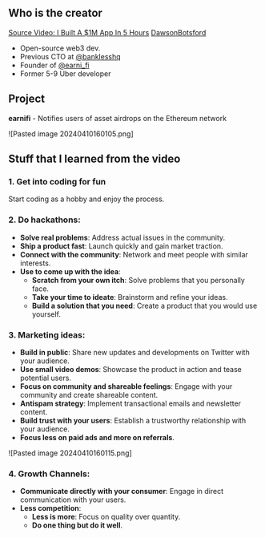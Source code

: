## Who is the creator
[Source Video: I Built A $1M App In 5 Hours](https://www.youtube.com/watch?v=u8sW-NhGfXw&t=702s)
[DawsonBotsford](https://twitter.com/DawsonBotsford)
- Open-source web3 dev.
- Previous CTO at [@banklesshq](https://twitter.com/banklesshq)
- Founder of [@earni_fi](https://twitter.com/earni_fi)
- Former 5-9 Uber developer

## Project

**earnifi** - Notifies users of asset airdrops on the Ethereum network

![Pasted image 20240410160105.png]

## Stuff that I learned from the video

### 1. Get into coding for fun 
Start coding as a hobby and enjoy the process.

### 2. Do hackathons:
- **Solve real problems**: Address actual issues in the community.
- **Ship a product fast**: Launch quickly and gain market traction.
- **Connect with the community**: Network and meet people with similar interests.
- **Use to come up with the idea**:
  - **Scratch from your own itch**: Solve problems that you personally face.
  - **Take your time to ideate**: Brainstorm and refine your ideas.
  - **Build a solution that you need**: Create a product that you would use yourself.

### 3. Marketing ideas:
- **Build in public**: Share new updates and developments on Twitter with your audience.
- **Use small video demos**: Showcase the product in action and tease potential users.
- **Focus on community and shareable feelings**: Engage with your community and create shareable content.
- **Antispam strategy**: Implement transactional emails and newsletter content.
- **Build trust with your users**: Establish a trustworthy relationship with your audience.
- **Focus less on paid ads and more on referrals**.

![Pasted image 20240410160115.png]

### 4. Growth Channels:
- **Communicate directly with your consumer**: Engage in direct communication with your users.
- **Less competition**: 
  - **Less is more**: Focus on quality over quantity.
  - **Do one thing but do it well**.

